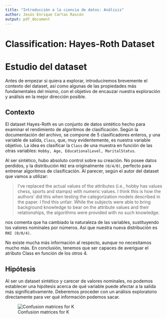 ```yaml
---
title: "Introducción a la ciencia de datos: Análisis"
author: Jesús Enrique Cartas Rascón
output: pdf_document
---
```


# Classification: Hayes-Roth Dataset

# Estudio del dataset
Antes de empezar si quiera a explorar, introduciremos brevemente el contexto del dataset, así como algunas de las propiedades más fundamentales del mismo, con el objetivo de encauzar nuestra exploración y análisis en la mejor dirección posible.

## Contexto

El dataset Hayes-Roth es un conjunto de datos sintético hecho para examinar el rendimiento de algoritmos de clasificación. Según la documentación del archivo, se compone de 5 clasificadores enteros, y una variable de salida, `Class`, que, muy evidentemente, es nuestra variable objetivo. La idea es clasificar la `Class` de una muestra en función de las otras variables: `Hobby, Age, EducationalLevel, MaritalStatus`.

Al ser sintético, hubo absoluto control sobre su creación. No posee datos perdidos, y la distribución `RNI` era originalmente `(0/4/0)`, perfecto para entrenar algoritmos de clasificación. Al parecer, según el autor del dataset que vamos a utilizar:

> I've replaced the actual values of the attributes (i.e., hobby has values chess, sports and stamps) with numeric values. I think this is how the authors' did this when testing the categorization models described in the paper. I find this unfair. While the subjects were able to bring background knowledge to bear on the attribute values and their relationships, the algorithms were provided with no such knowledge.

nos comenta que ha cambiado la naturaleza de las variables, sustituyendo los valores nominales por números. Así que nuestra nueva distribución es `RNI (0/0/4)`.

No existe mucha más información al respecto, aunque no necesitamos mucho más. En conclusión, tenemos que ser capaces de averiguar el atributo Class en función de los otros 4. 

## Hipótesis

Al ser un dataset sintético y carecer de valores nominales, no podemos establecer una hipótesis acerca de qué variable puede afectar a la salida más significativamente. Deberemos proceder con un análisis exploratorio directamente para ver qué información podemos sacar.

![Confusion matrices for K]("media/wide-confusion.pdf")




